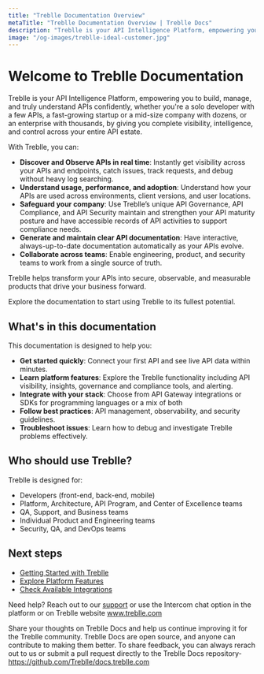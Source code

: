 ```yaml
---
title: "Treblle Documentation Overview"
metaTitle: "Treblle Documentation Overview | Treblle Docs"
description: "Treblle is your API Intelligence Platform, empowering you to build, manage, and truly understand APIs confidently, whether you're a solo developer with a few APIs, a fast-growing startup or a mid-size company with dozens, or an enterprise with thousands, by giving you complete visibility, intelligence, and control across your entire API estate."
image: "/og-images/treblle-ideal-customer.jpg"
---
```


# Welcome to Treblle Documentation

Treblle is your API Intelligence Platform, empowering you to build, manage, and truly understand APIs confidently, whether you're a solo developer with a few APIs, a fast-growing startup or a mid-size company with dozens, or an enterprise with thousands, by giving you complete visibility, intelligence, and control across your entire API estate.

With Treblle, you can:
- **Discover and Observe APIs in real time**: Instantly get visibility across your APIs and endpoints, catch issues, track requests, and debug without heavy log searching.
- **Understand usage, performance, and adoption**: Understand how your APIs are used across environments, client versions, and user locations.
- **Safeguard your company**: Use Treblle’s unique API Governance, API Compliance, and API Security maintain and strengthen your API maturity posture and have accessible records of API activities to support compliance needs.  
- **Generate and maintain clear API documentation**: Have interactive, always-up-to-date documentation automatically as your APIs evolve.
- **Collaborate across teams**: Enable engineering, product, and security teams to work from a single source of truth.

Treblle helps transform your APIs into secure, observable, and measurable products that drive your business forward.

Explore the documentation to start using Treblle to its fullest potential.
## What's in this documentation

This documentation is designed to help you:
- **Get started quickly**: Connect your first API and see live API data within minutes.
- **Learn platform features**: Explore the Treblle functionality including API visibility, insights, governance and compliance tools, and alerting.
- **Integrate with your stack**: Choose from API Gateway integrations or SDKs for programming languages or a mix of both
- **Follow best practices**: API management, observability, and security guidelines.
- **Troubleshoot issues**: Learn how to debug and investigate Treblle problems effectively.

## Who should use Treblle?
Treblle is designed for:
- Developers (front-end, back-end, mobile)
- Platform, Architecture, API Program, and Center of Excellence teams
- QA, Support, and Business teams 
- Individual Product and Engineering teams
- Security, QA, and DevOps teams

## Next steps
- [Getting Started with Treblle](https://docs.treblle.com/guides/getting-started/)
- [Explore Platform Features](https://docs.treblle.com/treblle/workspace-dashboard/)
- [Check Available Integrations](https://docs.treblle.com/integrations/)

Need help? Reach out to our [support](mailto:support@treblle.com) or use the Intercom chat option in the platform or on Treblle website www.treblle.com

Share your thoughts on Treblle Docs and help us continue improving it for the Treblle community. Treblle Docs are open source, and anyone can contribute to making them better. To share feedback, you can always rerach out to us or submit a pull request directly to the Treblle Docs repository- https://github.com/Treblle/docs.treblle.com
